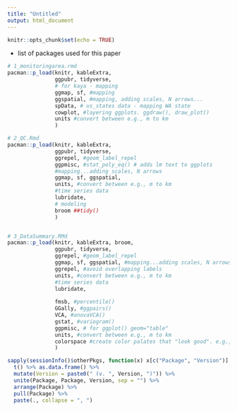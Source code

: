 ```yaml
---
title: "Untitled"
output: html_document
---
```


```r
knitr::opts_chunk$set(echo = TRUE)
```

* list of packages used for this paper 

```r
# 1_monitoringarea.rmd
pacman::p_load(knitr, kableExtra, 
               ggpubr, tidyverse,
               # for kaya - mapping
               ggmap, sf, #mapping
               ggspatial, #mapping, adding scales, N arrows...
               spData, # us_states data - mapping WA state
               cowplot, #layering ggplots. ggdraw(), draw_plot()
               units #convert between e.g., m to km
               )  

# 2_QC.Rmd
pacman::p_load(knitr, kableExtra, 
               ggpubr, tidyverse,
               ggrepel, #geom_label_repel
               ggpmisc, #stat_poly_eq() # adds lm text to ggplots
               #mapping...adding scales, N arrows
               ggmap, sf, ggspatial, 
               units, #convert between e.g., m to km
               #time series data 
               lubridate,
               # modeling
               broom ##tidy()
               )    


# 3_DataSummary.RMd
pacman::p_load(knitr, kableExtra, broom,
               ggpubr, tidyverse,
               ggrepel, #geom_label_repel
               ggmap, sf, ggspatial, #mapping...adding scales, N arrows
               ggrepel, #avoid overlapping labels
               units, #convert between e.g., m to km
               #time series data 
               lubridate,
               
               fmsb, #percentile()
               GGally, #ggpairs()
               VCA, #anovaVCA()
               gstat, #variogram()
               ggpmisc, # for ggplot() geom="table"
               units, #convert between e.g., m to km
               colorspace #create color palates that "look good". e.g., rainbow_hcl(3)
               )   


```


```r
sapply(sessionInfo()$otherPkgs, function(x) x[c("Package", "Version")] %>% unlist()) %>% 
  t() %>% as.data.frame() %>%
  mutate(Version = paste0(" (v. ", Version, ")")) %>%
  unite(Package, Package, Version, sep = "") %>%
  arrange(Package) %>%
  pull(Package) %>%
  paste(., collapse = ", ")

```

